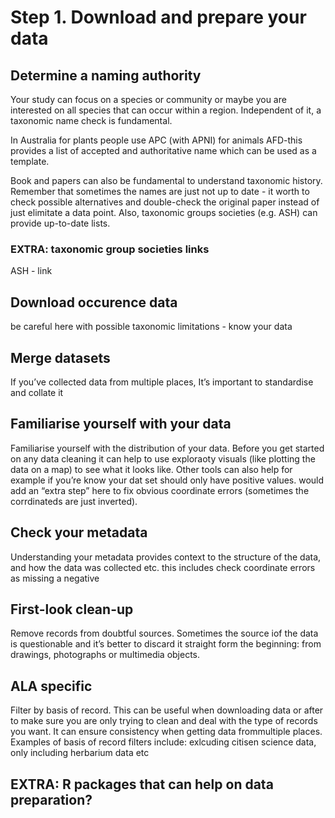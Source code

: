 # Step 1. Download and prepare your data 

## Determine a naming authority

Your study can focus on a species or community or maybe you are interested on all species that can occur within a region. Independent of it, a taxonomic name check is fundamental.

In Australia for plants people use APC (with APNI) for animals AFD-this provides a list of accepted and authoritative name which can be used as a template.

Book and papers can also be fundamental to understand taxonomic history.
Remember that sometimes the names are just not up to date - it worth to check possible alternatives and double-check the original paper instead of just elimitate a data point. Also, taxonomic groups societies (e.g. ASH) can provide up-to-date lists.

### EXTRA: taxonomic group societies links

ASH - link

## Download occurence data 

be careful here with possible taxonomic limitations - know your data

## Merge datasets

If you've collected data from multiple places, It's important to standardise and collate it


## Familiarise yourself with your data

Familiarise yourself with the distribution of your data. Before you get started on any data cleaning it can help to use exploraoty visuals (like plotting the data on a map) to see what it looks like. Other tools can also help for example if you're know your dat set should only have positive values.  would add an "extra step" here to fix obvious coordinate errors (sometimes the corrdinateds are just inverted).

## Check your metadata

Understanding your metadata provides context to the structure of the data, and how the data was collected etc. this includes check coordinate errors as missing a negative 

## First-look clean-up

Remove records from doubtful sources. Sometimes the source iof the data is questionable and it's better to discard it straight form the beginning: from drawings, photographs or multimedia objects.

## ALA specific

Filter by basis of record. This can be useful when downloading data or after to make sure you are only trying to clean and deal with the type of records you want. It can ensure consistency when getting data frommultiple places. Examples of basis of record filters include: exlcuding citisen science data, only including herbarium data etc 

## EXTRA: R packages that can help on data preparation?
